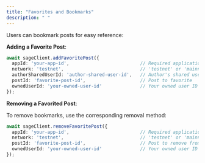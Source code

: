 ```yaml
---
title: "Favorites and Bookmarks"
description: " "
---
```


Users can bookmark posts for easy reference:

**Adding a Favorite Post**:

```typescript
await sageClient.addFavoritePost({
  appId: 'your-app-id',                          // Required application ID
  network: 'testnet',                            // 'testnet' or 'mainnet'
  authorSharedUserId: 'author-shared-user-id',   // Author's shared user ID
  postId: 'favorite-post-id',                    // Post to favorite
  ownedUserId: 'your-owned-user-id'              // Your owned user ID
});
```

**Removing a Favorited Post**:

To remove bookmarks, use the corresponding removal method:

```typescript
await sageClient.removeFavoritePost({
  appId: 'your-app-id',                          // Required application ID
  network: 'testnet',                            // 'testnet' or 'mainnet'
  postId: 'favorite-post-id',                    // Post to remove from favorites
  ownedUserId: 'your-owned-user-id'              // Your owned user ID
});
```